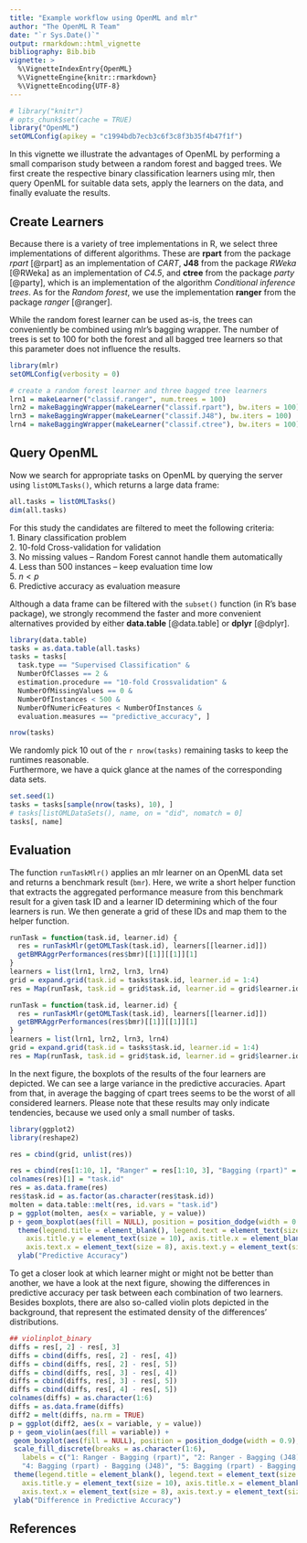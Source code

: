 ```yaml
---
title: "Example workflow using OpenML and mlr"
author: "The OpenML R Team"
date: "`r Sys.Date()`"
output: rmarkdown::html_vignette
bibliography: Bib.bib
vignette: >
  %\VignetteIndexEntry{OpenML}
  %\VignetteEngine{knitr::rmarkdown}
  %\VignetteEncoding{UTF-8}
---
```

```r
# library("knitr")
# opts_chunk$set(cache = TRUE)
library("OpenML")
setOMLConfig(apikey = "c1994bdb7ecb3c6f3c8f3b35f4b47f1f")
```

In this vignette we illustrate the advantages of OpenML by performing a small comparison study between a random forest and bagged trees.
We first create the respective binary classification learners using mlr, then query OpenML for suitable data sets, apply the learners on the data, and finally evaluate the results.

## Create Learners {#learners}

Because there is a variety of tree implementations in R, we select three implementations of different algorithms. These are **rpart** from the package *rpart* [@rpart] as an implementation of *CART*, **J48** from the package *RWeka* [@RWeka] as an implementation of *C4.5*, and **ctree** from the package *party* [@party], which is an implementation of the algorithm *Conditional inference trees*. As for the *Random forest*, we use the implementation **ranger** from the package *ranger* [@ranger].

While the random forest learner can be used as-is, the trees can conveniently be combined using mlr's bagging wrapper.
The number of trees is set to 100 for both the forest and all bagged tree learners so that this parameter does not influence the results.

```r
library(mlr)
setOMLConfig(verbosity = 0)
```

```r
# create a random forest learner and three bagged tree learners
lrn1 = makeLearner("classif.ranger", num.trees = 100)
lrn2 = makeBaggingWrapper(makeLearner("classif.rpart"), bw.iters = 100)
lrn3 = makeBaggingWrapper(makeLearner("classif.J48"), bw.iters = 100)
lrn4 = makeBaggingWrapper(makeLearner("classif.ctree"), bw.iters = 100)
```

## Query OpenML

Now we search for appropriate tasks on OpenML by querying the server using `listOMLTasks()`, which returns a large data frame:
```r
all.tasks = listOMLTasks()
dim(all.tasks)
```

For this study the candidates are filtered to meet the following criteria:  
1. Binary classification problem  
2. 10-fold Cross-validation for validation  
3. No missing values -- Random Forest cannot handle them automatically  
4. Less than 500 instances -- keep evaluation time low  
5. $n < p$  
6. Predictive accuracy as evaluation measure  

Although a data frame can be filtered with the `subset()` function (in R's base package), we strongly recommend the faster and more convenient alternatives provided by either **data.table** [@data.table] or **dplyr** [@dplyr].
```r
library(data.table)
tasks = as.data.table(all.tasks)
tasks = tasks[
  task.type == "Supervised Classification" &
  NumberOfClasses == 2 &
  estimation.procedure == "10-fold Crossvalidation" &
  NumberOfMissingValues == 0 &
  NumberOfInstances < 500 &
  NumberOfNumericFeatures < NumberOfInstances &
  evaluation.measures == "predictive_accuracy", ]

nrow(tasks)
```
We randomly pick 10 out of the `r nrow(tasks)` remaining tasks to keep the runtimes reasonable.
<!-- Furthermore, we left join the data frame returned by `listOMLDataSets()` to have a quick glance at the names of the selected data sets: #FIXME: Why not only call `tasks[, name]`?-->  
Furthermore, we have a quick glance at the names of the corresponding data sets.
```r
set.seed(1)
tasks = tasks[sample(nrow(tasks), 10), ]
# tasks[listOMLDataSets(), name, on = "did", nomatch = 0]
tasks[, name]
```

## Evaluation  

The function `runTaskMlr()` applies an mlr learner on an OpenML data set and returns a benchmark result (`bmr`). Here, we write a short helper function that extracts the aggregated performance measure from this benchmark result for a given task ID and a learner ID determining which of the four learners is run. We then generate a grid of these IDs and map them to the helper function.
```r
runTask = function(task.id, learner.id) {
  res = runTaskMlr(getOMLTask(task.id), learners[[learner.id]])
  getBMRAggrPerformances(res$bmr)[[1]][[1]][1]
}
learners = list(lrn1, lrn2, lrn3, lrn4)
grid = expand.grid(task.id = tasks$task.id, learner.id = 1:4)
res = Map(runTask, task.id = grid$task.id, learner.id = grid$learner.id)
```
```r
runTask = function(task.id, learner.id) {
  res = runTaskMlr(getOMLTask(task.id), learners[[learner.id]])
  getBMRAggrPerformances(res$bmr)[[1]][[1]][1]
}
learners = list(lrn1, lrn2, lrn3, lrn4)
grid = expand.grid(task.id = tasks$task.id, learner.id = 1:4)
res = Map(runTask, task.id = grid$task.id, learner.id = grid$learner.id)
```
In the next figure, the boxplots of the results of the four learners are depicted. We can see a large variance in the predictive accuracies. Apart from that, in average the bagging of cpart trees seems to be the worst of all considered learners. Please note that these results may only indicate tendencies, because we used only a small number of tasks.

```r
library(ggplot2)
library(reshape2)

res = cbind(grid, unlist(res))

res = cbind(res[1:10, 1], "Ranger" = res[1:10, 3], "Bagging (rpart)" = res[11:20, 3], "Bagging (J48)" = res[21:30, 3], "Bagging (cpart)" = res[31:40, 3])
colnames(res)[1] = "task.id"
res = as.data.frame(res)
res$task.id = as.factor(as.character(res$task.id))
molten = data.table::melt(res, id.vars = "task.id")
p = ggplot(molten, aes(x = variable, y = value))
p + geom_boxplot(aes(fill = NULL), position = position_dodge(width = 0.9), width = 0.3) +
  theme(legend.title = element_blank(), legend.text = element_text(size = 8),
    axis.title.y = element_text(size = 10), axis.title.x = element_blank(),
    axis.text.x = element_text(size = 8), axis.text.y = element_text(size = 8)) +
  ylab("Predictive Accuracy")
```

To get a closer look at which learner might or might not be better than another, we have a look at 
the next figure, showing the differences in predictive accuracy per task between each combination of two learners.
Besides boxplots, there are also so-called violin plots depicted in the background, that represent the estimated density of the differences' distributions.

```r
## violinplot_binary
diffs = res[, 2] - res[, 3]
diffs = cbind(diffs, res[, 2] - res[, 4])
diffs = cbind(diffs, res[, 2] - res[, 5])
diffs = cbind(diffs, res[, 3] - res[, 4])
diffs = cbind(diffs, res[, 3] - res[, 5])
diffs = cbind(diffs, res[, 4] - res[, 5])
colnames(diffs) = as.character(1:6)
diffs = as.data.frame(diffs)
diff2 = melt(diffs, na.rm = TRUE)
p = ggplot(diff2, aes(x = variable, y = value))
p + geom_violin(aes(fill = variable)) + 
 geom_boxplot(aes(fill = NULL), position = position_dodge(width = 0.9), width = 0.3) + 
 scale_fill_discrete(breaks = as.character(1:6),
   labels = c("1: Ranger - Bagging (rpart)", "2: Ranger - Bagging (J48)", "3: Ranger - Bagging (cpart)",
   "4: Bagging (rpart) - Bagging (J48)", "5: Bagging (rpart) - Bagging (cpart)", "6: Bagging (J48) - Bagging (cpart)")) +
 theme(legend.title = element_blank(), legend.text = element_text(size = 8),
   axis.title.y = element_text(size = 10), axis.title.x = element_blank(),
   axis.text.x = element_text(size = 8), axis.text.y = element_text(size = 8)) +
 ylab("Difference in Predictive Accuracy")
```

## References  
